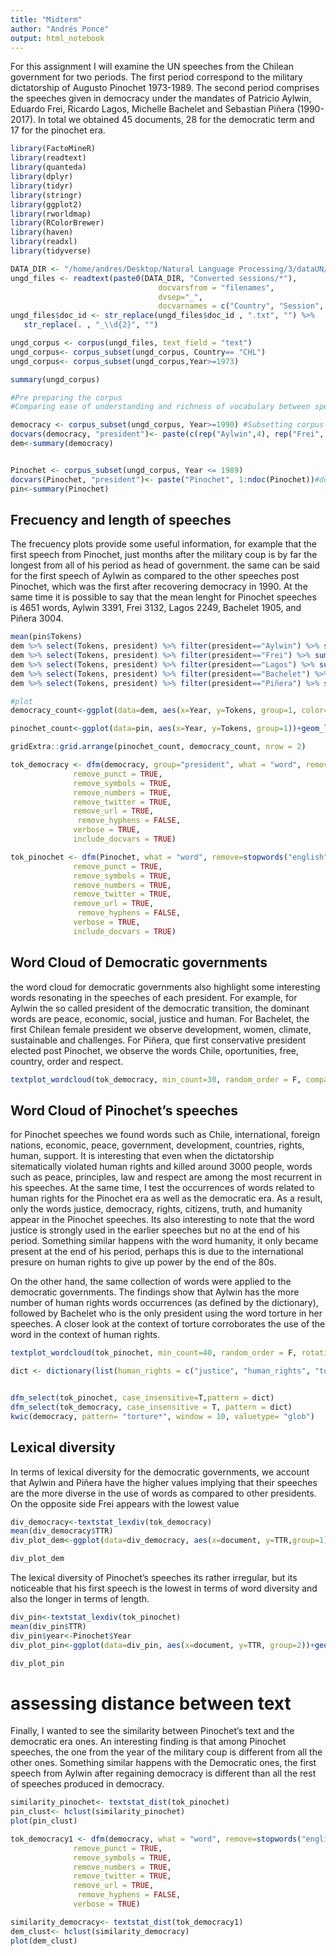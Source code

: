 ```yaml
---
title: "Midterm"
author: "Andrés Ponce"
output: html_notebook
---
```



For this assignment I will examine the UN speeches from the Chilean government for two periods. The first period correspond to the military dictatorship of Augusto Pinochet 1973-1989. The second period comprises the speeches given in democracy under the mandates of Patricio Aylwin, Eduardo Frei, Ricardo Lagos, Michelle Bachelet and Sebastian Piñera (1990-2017). In total we obtained 45 documents, 28 for the democratic term and 17 for the pinochet era.

```r
library(FactoMineR)
library(readtext)
library(quanteda)
library(dplyr)
library(tidyr)
library(stringr)
library(ggplot2)
library(rworldmap)
library(RColorBrewer)
library(haven)
library(readxl)
library(tidyverse)

DATA_DIR <- "/home/andres/Desktop/Natural Language Processing/3/dataUN/" 
ungd_files <- readtext(paste0(DATA_DIR, "Converted sessions/*"), 
                                 docvarsfrom = "filenames", 
                                 dvsep="_", 
                                 docvarnames = c("Country", "Session", "Year"))
ungd_files$doc_id <- str_replace(ungd_files$doc_id , ".txt", "") %>%
   str_replace(. , "_\\d{2}", "")

```


```r
ungd_corpus <- corpus(ungd_files, text_field = "text") 
ungd_corpus<- corpus_subset(ungd_corpus, Country== "CHL")
ungd_corpus<- corpus_subset(ungd_corpus,Year>=1973)

summary(ungd_corpus)
```

```r
#Pre preparing the corpus
#Comparing ease of understanding and richness of vocabulary between speeches of Obama and Trump

democracy <- corpus_subset(ungd_corpus, Year>=1990) #Subsetting corpus to democratic governments after Pinochet
docvars(democracy, "president")<- paste(c(rep("Aylwin",4), rep("Frei", 6), rep("Lagos",6), rep("Bachelet",4), rep("Piñera",4), rep("Bachelet",4)))#docvars democratic presidents
dem<-summary(democracy)


Pinochet <- corpus_subset(ungd_corpus, Year <= 1989)
docvars(Pinochet, "president")<- paste("Pinochet", 1:ndoc(Pinochet))#docvar for pinochet
pin<-summary(Pinochet)


```


## Frecuency and length of speeches

The frecuency plots provide some useful information, for example that the first speech from Pinochet, just months after the military coup is by far the longest from all of his period as head of government. the same can be said for the first speech of Aylwin as compared to the other speeches post Pinochet, which was the first after recovering democracy in 1990. 
At the same time it is possible to say that the mean lenght for Pinochet speeches is 4651 words, Aylwin 3391, Frei 3132, Lagos 2249, Bachelet 1905, and Piñera 3004.

```r
mean(pin$Tokens)
dem %>% select(Tokens, president) %>% filter(president=="Aylwin") %>% summary()
dem %>% select(Tokens, president) %>% filter(president=="Frei") %>% summary()
dem %>% select(Tokens, president) %>% filter(president=="Lagos") %>% summary()
dem %>% select(Tokens, president) %>% filter(president=="Bachelet") %>% summary()
dem %>% select(Tokens, president) %>% filter(president=="Piñera") %>% summary()

#plot 
democracy_count<-ggplot(data=dem, aes(x=Year, y=Tokens, group=1, color= as.factor(president)))+geom_line()+geom_point()+scale_x_continuous(labels=c(seq(1990,2017,2)), breaks=seq(1990,2017,2))+theme_bw()

pinochet_count<-ggplot(data=pin, aes(x=Year, y=Tokens, group=1))+geom_line()+geom_point()+scale_x_continuous(labels=c(seq(1973,1989,2)), breaks=seq(1973,1989,2))+theme_bw()
```

```r
gridExtra::grid.arrange(pinochet_count, democracy_count, nrow = 2)
```



```r
tok_democracy <- dfm(democracy, group="president", what = "word", remove=stopwords("english"), #Tokenize democratic speeches
              remove_punct = TRUE,
              remove_symbols = TRUE,
              remove_numbers = TRUE,
              remove_twitter = TRUE,
              remove_url = TRUE,
               remove_hyphens = FALSE,
              verbose = TRUE, 
              include_docvars = TRUE)

tok_pinochet <- dfm(Pinochet, what = "word", remove=stopwords("english"), #Tokenize Pinochet regime speeches
              remove_punct = TRUE,
              remove_symbols = TRUE,
              remove_numbers = TRUE,
              remove_twitter = TRUE,
              remove_url = TRUE,
               remove_hyphens = FALSE,
              verbose = TRUE, 
              include_docvars = TRUE)

```

## Word Cloud of Democratic governments

the word cloud for democratic governments also highlight some interesting words resonating in the speeches of each president. For example, for Aylwin the so called president of the democratic transition, the dominant words are peace, economic, social, justice and human. For Bachelet, the first Chilean female president we observe development, women, climate, sustainable and challenges. For Piñera, que first conservative president elected post Pinochet, we observe the words Chile, oportunities, free, country, order and respect. 

```r
textplot_wordcloud(tok_democracy, min_count=30, random_order = F, comparison=T, rotation=.25, color= RColorBrewer::brewer.pal(5,"Dark2"))
```
## Word Cloud of Pinochet's speeches

for Pinochet speeches we found words such as Chile, international, foreign nations, economic, peace, government, development, countries, rights, human, support. It is interesting that even when the dictatorship sitematically violated human rights and killed around 3000 people, words such as peace, principles, law and respect are among the most recurrent in his speeches. At the same time, I test the occurrences of words related to human rights for the Pinochet era as well as the democratic era. As a result, only the words justice, democracy, rights, citizens, truth, and humanity appear in the Pinochet speeches. Its also interesting to note that the word justice is strongly used in the earlier speeches but no at the end of his period. Something similar happens with the word humanity, it only became present at the end of his period, perhaps this is due to the international presure on human rights to give up power by the end of the 80s.

On the other hand, the same collection of words were applied to the democratic governments. The findings show that Aylwin has the more number of human rights words occurrences (as defined by the dictionary), followed by Bachelet who is the only president using the word torture in her speeches. A closer look at the context of torture corroborates the use of the word in the context of human rights. 

```r
textplot_wordcloud(tok_pinochet, min_count=40, random_order = F, rotation=.25, color= RColorBrewer::brewer.pal(5,"Dark2"))
```

```r
dict <- dictionary(list(human_rights = c("justice", "human_rights", "torture", "tortured", "desapeared", "dina", "cni", "democracy", "rights", "humanity", "citizens", "murder", "secret_police", "ilegal", "truth", "reparations")))


dfm_select(tok_pinochet, case_insensitive=T,pattern = dict)
dfm_select(tok_democracy, case_insensitive = T, pattern = dict)
kwic(democracy, pattern= "torture*", window = 10, valuetype= "glob")
```


## Lexical diversity

In terms of lexical diversity for the democratic governments, we account that Aylwin and Piñera have the higher values implying that their speeches are the more diverse in the use of words as compared to other presidents. On the opposite side Frei appears with the lowest value 
```r
div_democracy<-textstat_lexdiv(tok_democracy)
mean(div_democracy$TTR)
div_plot_dem<-ggplot(data=div_democracy, aes(x=document, y=TTR,group=1))+geom_line()+geom_point()+theme_bw()
```

```r
div_plot_dem
```



The lexical diversity of Pinochet's speeches its rather irregular, but its noticeable that his first speech is the lowest in terms of word diversity and also the longer in terms of length.  

```r
div_pin<-textstat_lexdiv(tok_pinochet)
mean(div_pin$TTR)
div_pin$year<-Pinochet$Year
div_plot_pin<-ggplot(data=div_pin, aes(x=document, y=TTR, group=2))+geom_line()+geom_point()+theme_bw()+scale_x_discrete(breaks =div_pin$document[seq(1, length(div_pin$document), by=2)])
```


```r
div_plot_pin
```


# assessing distance between text

Finally, I wanted to see the similarity between Pinochet's text and the democratic era ones. An interesting finding is that among Pinochet speeches, the one from the year of the military coup is different from all the other ones. Something similar happens with the Democratic ones, the first speech from Aylwin after regaining democracy is different than all the rest of speeches produced in democracy. 
```r
similarity_pinochet<- textstat_dist(tok_pinochet)
pin_clust<- hclust(similarity_pinochet)
plot(pin_clust)
```

```r
tok_democracy1 <- dfm(democracy, what = "word", remove=stopwords("english"), #Tokenize democratic speeches
              remove_punct = TRUE,
              remove_symbols = TRUE,
              remove_numbers = TRUE,
              remove_twitter = TRUE,
              remove_url = TRUE,
               remove_hyphens = FALSE,
              verbose = TRUE)
```

```r
similarity_democracy<- textstat_dist(tok_democracy1)
dem_clust<- hclust(similarity_democracy)
plot(dem_clust)
```

